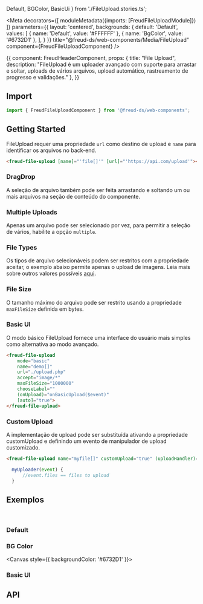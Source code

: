   Default,
  BGColor,
  BasicUi
} from './FileUpload.stories.ts';

<Meta
  decorators={[
    moduleMetadata({imports: [FreudFileUploadModule]})
  ]}
  parameters={{
    layout: 'centered',
    backgrounds: {
      default: 'Default',
      values: [
        { name: 'Default', value: '#FFFFFF' },
        { name: 'BgColor', value: '#6732D1' },
      ],
    }
  }}
  title="@freud-ds/web-components/Media/FileUpload"
  component={FreudFileUploadComponent}
/>

<Story name="Storyname-hidden">
  {{
    component: FreudHeaderComponent,
    props: {
      title: "File Upload",
      description: "FileUpload é um uploader avançado com suporte para arrastar e soltar, uploads de vários arquivos, upload automático, rastreamento de progresso e validações."
    },
  }}
</Story>

## <a id="importing"></a>Import

```ts
import { FreudFileUploadComponent } from '@freud-ds/web-components';
```

## Getting Started
FileUpload requer uma propriedade `url` como destino de upload e `name` para identificar os arquivos no back-end.
```html
<freud-file-upload [name]="'file[]'" [url]="'https://api.com/upload'"></freud-file-upload>
```

### DragDrop
A seleção de arquivo também pode ser feita arrastando e soltando um ou mais arquivos na seção de conteúdo do componente.

### Multiple Uploads
Apenas um arquivo pode ser selecionado por vez, para permitir a seleção de vários, habilite a opção `multiple`.

### File Types
Os tipos de arquivo selecionáveis podem ser restritos com a propriedade aceitar, o exemplo abaixo permite apenas o
upload de imagens. Leia mais sobre outros valores possíveis <a href="https://www.w3schools.com/tags/att_input_accept.asp" target="_blank">aqui</a>.

### File Size
O tamanho máximo do arquivo pode ser restrito usando a propriedade `maxFileSize` definida em bytes.

### Basic UI
O modo básico FileUpload fornece uma interface do usuário mais simples como alternativa ao modo avançado.
```html
<freud-file-upload
    mode="basic"
    name="demo[]"
    url="./upload.php"
    accept="image/*"
    maxFileSize="1000000"
    chooseLabel=""
    (onUpload)="onBasicUpload($event)"
    [auto]="true">
</freud-file-upload>
```

### Custom Upload
A implementação de upload pode ser substituída ativando a propriedade customUpload e definindo um evento de manipulador de upload customizado.
```html
<freud-file-upload name="myfile[]" customUpload="true" (uploadHandler)="myUploader($event)"></freud-file-upload>
```
```ts
  myUploader(event) {
      //event.files == files to upload
  }
```

## <a id="exemplos"></a>Exemplos
<br />

### Default
<Canvas>
  <Story story={Default}/>
</Canvas>

### BG Color
<Canvas style={{ backgroundColor: '#6732D1' }}>
  <Story story={BgColor}/>
</Canvas>

### Basic UI
<Canvas>
  <Story story={BasicUi}/>
</Canvas>

## <a id="api"></a>API

<ArgsTable of={FreudFileUploadComponent} />
